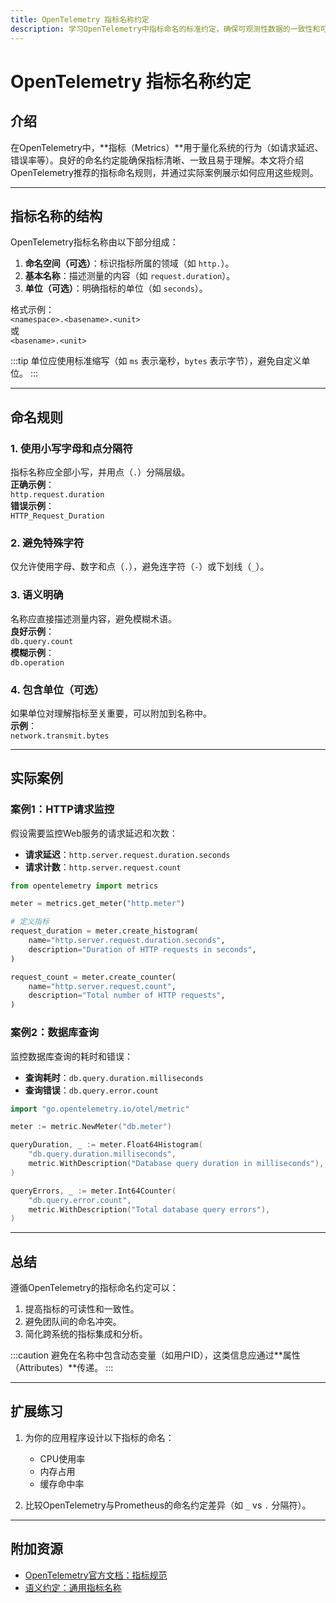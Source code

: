 ```yaml
---
title: OpenTelemetry 指标名称约定
description: 学习OpenTelemetry中指标命名的标准约定，确保可观测性数据的一致性和可读性。
---
```


# OpenTelemetry 指标名称约定

## 介绍

在OpenTelemetry中，**指标（Metrics）**用于量化系统的行为（如请求延迟、错误率等）。良好的命名约定能确保指标清晰、一致且易于理解。本文将介绍OpenTelemetry推荐的指标命名规则，并通过实际案例展示如何应用这些规则。

---

## 指标名称的结构

OpenTelemetry指标名称由以下部分组成：  
1. **命名空间（可选）**：标识指标所属的领域（如 `http.`）。  
2. **基本名称**：描述测量的内容（如 `request.duration`）。  
3. **单位（可选）**：明确指标的单位（如 `seconds`）。  

格式示例：  
`<namespace>.<basename>.<unit>`  
或  
`<basename>.<unit>`

:::tip
单位应使用标准缩写（如 `ms` 表示毫秒，`bytes` 表示字节），避免自定义单位。
:::

---

## 命名规则

### 1. 使用小写字母和点分隔符
指标名称应全部小写，并用点（`.`）分隔层级。  
**正确示例**：  
`http.request.duration`  
**错误示例**：  
`HTTP_Request_Duration`

### 2. 避免特殊字符
仅允许使用字母、数字和点（`.`），避免连字符（`-`）或下划线（`_`）。  

### 3. 语义明确
名称应直接描述测量内容，避免模糊术语。  
**良好示例**：  
`db.query.count`  
**模糊示例**：  
`db.operation`

### 4. 包含单位（可选）
如果单位对理解指标至关重要，可以附加到名称中。  
**示例**：  
`network.transmit.bytes`

---

## 实际案例

### 案例1：HTTP请求监控
假设需要监控Web服务的请求延迟和次数：  
- **请求延迟**：`http.server.request.duration.seconds`  
- **请求计数**：`http.server.request.count`

```python
from opentelemetry import metrics

meter = metrics.get_meter("http.meter")

# 定义指标
request_duration = meter.create_histogram(
    name="http.server.request.duration.seconds",
    description="Duration of HTTP requests in seconds",
)

request_count = meter.create_counter(
    name="http.server.request.count",
    description="Total number of HTTP requests",
)
```

### 案例2：数据库查询
监控数据库查询的耗时和错误：  
- **查询耗时**：`db.query.duration.milliseconds`  
- **查询错误**：`db.query.error.count`

```go
import "go.opentelemetry.io/otel/metric"

meter := metric.NewMeter("db.meter")

queryDuration, _ := meter.Float64Histogram(
    "db.query.duration.milliseconds",
    metric.WithDescription("Database query duration in milliseconds"),
)

queryErrors, _ := meter.Int64Counter(
    "db.query.error.count",
    metric.WithDescription("Total database query errors"),
)
```

---

## 总结

遵循OpenTelemetry的指标命名约定可以：  
1. 提高指标的可读性和一致性。  
2. 避免团队间的命名冲突。  
3. 简化跨系统的指标集成和分析。  

:::caution
避免在名称中包含动态变量（如用户ID），这类信息应通过**属性（Attributes）**传递。
:::

---

## 扩展练习

1. 为你的应用程序设计以下指标的命名：  
   - CPU使用率  
   - 内存占用  
   - 缓存命中率  

2. 比较OpenTelemetry与Prometheus的命名约定差异（如 `_` vs `.` 分隔符）。

---

## 附加资源

- [OpenTelemetry官方文档：指标规范](https://opentelemetry.io/docs/specs/otel/metrics/)  
- [语义约定：通用指标名称](https://opentelemetry.io/docs/specs/semconv/metrics/metrics-spans/)
